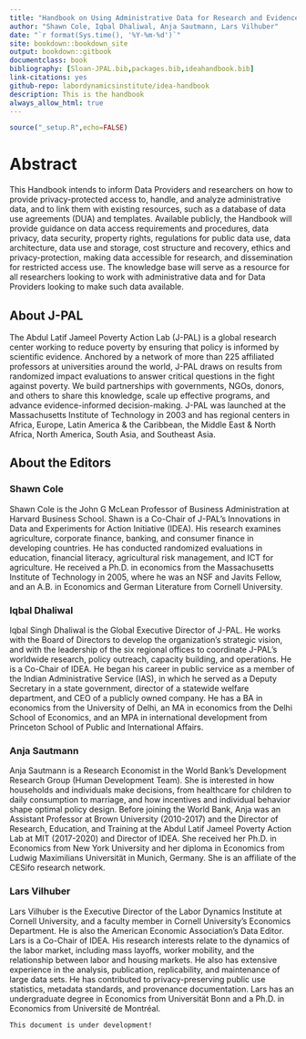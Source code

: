 ```yaml
---
title: "Handbook on Using Administrative Data for Research and Evidence-based Policy"
author: "Shawn Cole, Iqbal Dhaliwal, Anja Sautmann, Lars Vilhuber"
date: "`r format(Sys.time(), '%Y-%m-%d')`"
site: bookdown::bookdown_site
output: bookdown::gitbook
documentclass: book
bibliography: [Sloan-JPAL.bib,packages.bib,ideahandbook.bib]
link-citations: yes
github-repo: labordynamicsinstitute/idea-handbook
description: This is the handbook
always_allow_html: true
---
```


```r
source("_setup.R",echo=FALSE)
```

# Abstract {-}

This Handbook intends to inform Data Providers and researchers on how to provide privacy-protected access to, handle, and analyze administrative data, and to link them with existing resources, such as a database of data use agreements (DUA) and templates. Available publicly, the Handbook will provide guidance on data access requirements and procedures, data privacy, data security, property rights, regulations for public data use, data architecture, data use and storage, cost structure and recovery, ethics and privacy-protection, making data accessible for research, and dissemination for restricted access use.  The knowledge base will serve as a resource for all researchers looking to work with administrative data and for Data Providers looking to make such data available. 

## About J-PAL {-}

The Abdul Latif Jameel Poverty Action Lab (J-PAL) is a global research center working to reduce poverty by ensuring that policy is informed by scientific evidence. Anchored by a network of more than 225 affiliated professors at universities around the world, J-PAL draws on results from randomized impact evaluations to answer critical questions in the fight against poverty. We build partnerships with governments, NGOs, donors, and others to share this knowledge, scale up effective programs, and advance evidence-informed decision-making. J-PAL was launched at the Massachusetts Institute of Technology in 2003 and has regional centers in Africa, Europe, Latin America & the Caribbean, the Middle East & North Africa, North America, South Asia, and Southeast Asia.

## About the Editors {-}

### Shawn Cole {-}

Shawn Cole is the John G McLean Professor of Business Administration at Harvard Business School. Shawn is a Co-Chair of J-PAL's Innovations in Data and Experiments for Action Initiative (IDEA). His research examines agriculture, corporate finance, banking, and consumer finance in developing countries. He has conducted randomized evaluations in education, financial literacy, agricultural risk management, and ICT for agriculture. He received a Ph.D. in economics from the Massachusetts Institute of Technology in 2005, where he was an NSF and Javits Fellow, and an A.B. in Economics and German Literature from Cornell University.

### Iqbal Dhaliwal {-}

Iqbal Singh Dhaliwal is the Global Executive Director of J-PAL. He works with the Board of Directors to develop the organization’s strategic vision, and with the leadership of the six regional offices to coordinate J-PAL’s worldwide research, policy outreach, capacity building, and operations. He is a Co-Chair of IDEA. He began his career in public service as a member of the Indian Administrative Service (IAS), in which he served as a Deputy Secretary in a state government, director of a statewide welfare department, and CEO of a publicly owned company. He has a BA in economics from the University of Delhi, an MA in economics from the Delhi School of Economics, and an MPA in international development from Princeton School of Public and International Affairs.

### Anja Sautmann {-}

Anja Sautmann is a Research Economist in the World Bank's Development Research Group (Human Development Team). She is interested in how households and individuals make decisions, from healthcare for children to daily consumption to marriage, and how incentives and individual behavior shape optimal policy design. Before joining the World Bank, Anja was an Assistant Professor at Brown University (2010-2017) and the Director of Research, Education, and Training at the Abdul Latif Jameel Poverty Action Lab at MIT (2017-2020) and Director of IDEA. She received her Ph.D. in Economics from New York University and her diploma in Economics from Ludwig Maximilians Universität in Munich, Germany. She is an affiliate of the CESifo research network.

### Lars Vilhuber {-}

Lars Vilhuber is the Executive Director of the Labor Dynamics Institute at Cornell University, and a faculty member in Cornell University’s Economics Department. He is also the American Economic Association’s Data Editor. Lars is a Co-Chair of IDEA. His research interests relate to the dynamics of the labor market, including mass layoffs, worker mobility, and the relationship between labor and housing markets. He also has extensive experience in the analysis, publication, replicability, and maintenance of large data sets. He has contributed to privacy-preserving public use statistics, metadata standards, and provenance documentation. Lars has an undergraduate degree in Economics from Universität Bonn and a Ph.D. in Economics from Université de Montréal.


```block
This document is under development!
```